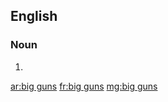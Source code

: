 ==English==
{{wikipedia|dab=Big Guns (disambiguation)|Big Guns}}
===Noun===
{{head|en|plural}}
# {{plural of|big gun|lang=en}}

[[ar:big guns]]
[[fr:big guns]]
[[mg:big guns]]